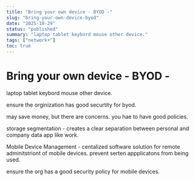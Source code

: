 ```yaml
---
title: "Bring your own device - BYOD -"
slug: "bring-your-own-device-byod"
date: "2025-10-29"
status: "published"
summary: "laptop tablet keybord mouse other device."
tags: ["network+"]
toc: true
---
```


# Bring your own device - BYOD -

laptop tablet keybord mouse other device. 

ensure the orginization has good securtity for byod. 

may save money, but there are concerns. you hae to have good policies. 

storage segmentation - creates a clear separation between personal and company data app like work. 

Mobile Device Management - centalized software solution for remote adminitstriont of mobile devices. prevent serten appplicatons from being used. 

ensure the org has a good security policy for mobile devices.